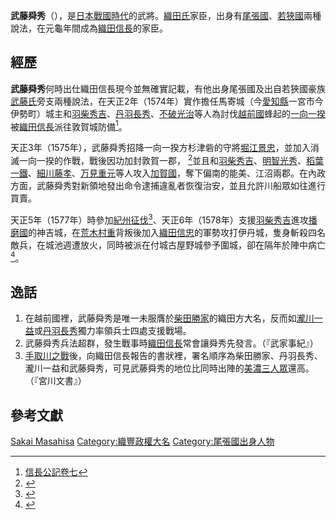 {{japanese|japanese=武藤舜秀|kana=むとうきよひで|romaji=mutoukiyohide}}
'''武藤舜秀'''（{{bd|？||1579年}}），是[[日本|日本]][[戰國_(日本)|戰國時代]]的武將。[[織田氏|織田氏]]家臣，出身有[[尾張國|尾張國]]、[[若狹國|若狹國]]兩種說法，在元龜年間成為[[織田信長|織田信長]]的家臣。
==經歷==
'''武藤舜秀'''何時出仕織田信長現今並無確實記載，有他出身尾張國及出自若狹國豪族[[武藤氏|武藤氏]]旁支兩種說法，在天正2年（1574年）實作擔任馬寄城（今[[愛知縣|愛知縣]]一宮市今伊勢町）城主和[[羽柴秀吉|羽柴秀吉]]、[[丹羽長秀|丹羽長秀]]、[[不破光治|不破光治]]等人為討伐[[越前國|越前國]]蜂起的[[一向一揆|一向一揆]]被[[織田信長|織田信長]]派往敦賀城防備<ref>[http://home.att.ne.jp/sky/kakiti/shincho1０.html 信長公記卷七]{{dead link|date=2018年3月 |bot=InternetArchiveBot |fix-attempted=yes }}</ref>。

天正3年（1575年），武藤舜秀招降一向一揆方杉津砦的守將[[堀江景忠|堀江景忠]]，並加入消滅一向一揆的作戰，戰後因功加封敦賀一郡，
<ref>{{Cite web |url=http://home.att.ne.jp/sky/kakiti/shincho11.html |title=信長公記卷八 |access-date=2010-08-19 |archive-date=2010-05-13 |archive-url=https://web.archive.org/web/20100513220203/http://home.att.ne.jp/sky/kakiti/shincho11.html |dead-url=no }}</ref>並且和[[羽柴秀吉|羽柴秀吉]]、[[明智光秀|明智光秀]]、[[稻葉一鐵|稻葉一鐵]]、[[細川藤孝|細川藤孝]]、[[万見重元|万見重元]]等人攻入[[加賀國|加賀國]]，奪下偏南的能美、江沼兩郡。在內政方面，武藤舜秀對新領地發出命令逮捕違亂者恢復治安，並且允許川船眾如往進行買賣。

天正5年（1577年）時參加[[紀州征伐|紀州征伐]]<ref>{{Cite web |url=http://home.att.ne.jp/sky/kakiti/shincho13.html |title=信長公記卷十 |access-date=2010-08-19 |archive-date=2010-05-13 |archive-url=https://web.archive.org/web/20100513220208/http://home.att.ne.jp/sky/kakiti/shincho13.html |dead-url=no }}</ref>、天正6年（1578年）支援[[羽柴秀吉|羽柴秀吉]]進攻[[播磨國|播磨國]]的神吉城，在[[荒木村重|荒木村重]]背叛後加入[[織田信忠|織田信忠]]的軍勢攻打伊丹城，隻身斬殺四名敵兵，在城池週遭放火，同時被派在付城古屋野城參予圍城，卻在隔年於陣中病亡<ref>{{Cite web |url=http://home.att.ne.jp/sky/kakiti/shincho15.html |title=信長公記卷十二 |access-date=2010-08-19 |archive-date=2020-07-14 |archive-url=https://web.archive.org/web/20200714203726/http://home.att.ne.jp/sky/kakiti/shincho15.html |dead-url=no }}</ref>。
==逸話==
#在越前國裡，武藤舜秀是唯一未服膺於[[柴田勝家|柴田勝家]]的織田方大名，反而如[[瀧川一益|瀧川一益]]或[[丹羽長秀|丹羽長秀]]獨力率領兵士四處支援戰場。
#武藤舜秀兵法超群，發生戰事時[[織田信長|織田信長]]常會讓舜秀先發言。（『武家事紀』）
#[[手取川之戰|手取川之戰]]後，向織田信長報告的書狀裡，署名順序為柴田勝家、丹羽長秀、瀧川一益和武藤舜秀，可見武藤舜秀的地位比同時出陣的[[美濃三人眾|美濃三人眾]]還高。（『宮川文書』）
== 參考文獻 ==
<div class="references-small">
<references />
</div>
[[Category:戰國武將|Sakai Masahisa]]
[[Category:織豐政權大名|Category:織豐政權大名]]
[[Category:尾張國出身人物|Category:尾張國出身人物]]